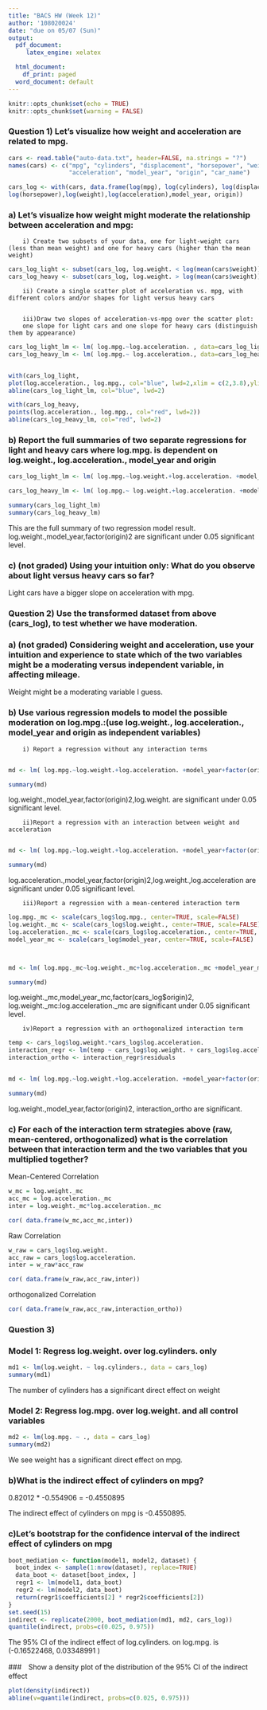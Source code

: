 ---
title: "BACS HW (Week 12)"
author: '108020024'
date: "due on 05/07 (Sun)"
output:
  pdf_document:
     latex_engine: xelatex

  html_document:
    df_print: paged
  word_document: default
---

```{r setup, include=FALSE}
knitr::opts_chunk$set(echo = TRUE)
knitr::opts_chunk$set(warning = FALSE) 

```

### Question 1) Let’s visualize how weight and acceleration are related to mpg.



```{r}
cars <- read.table("auto-data.txt", header=FALSE, na.strings = "?")
names(cars) <- c("mpg", "cylinders", "displacement", "horsepower", "weight", 
                 "acceleration", "model_year", "origin", "car_name")

cars_log <- with(cars, data.frame(log(mpg), log(cylinders), log(displacement),
log(horsepower),log(weight),log(acceleration),model_year, origin))


```

### a) Let’s visualize how weight might moderate the relationship between acceleration and mpg:



        i) Create two subsets of your data, one for light-weight cars (less than mean weight) and one for heavy cars (higher than the mean weight)


```{r}
cars_log_light <- subset(cars_log, log.weight. < log(mean(cars$weight)))
cars_log_heavy <- subset(cars_log, log.weight. > log(mean(cars$weight)))


```


        ii) Create a single scatter plot of acceleration vs. mpg, with different colors and/or shapes for light versus heavy cars


        iii)Draw two slopes of acceleration-vs-mpg over the scatter plot: 
        one slope for light cars and one slope for heavy cars (distinguish them by appearance)

        
```{r}

cars_log_light_lm <- lm( log.mpg.~log.acceleration. , data=cars_log_light)
cars_log_heavy_lm <- lm( log.mpg.~ log.acceleration., data=cars_log_heavy)


with(cars_log_light,
plot(log.acceleration., log.mpg., col="blue", lwd=2,xlim = c(2,3.8),ylim = c(2,4)))
abline(cars_log_light_lm, col="blue", lwd=2)

with(cars_log_heavy,
points(log.acceleration., log.mpg., col="red", lwd=2))
abline(cars_log_heavy_lm, col="red", lwd=2)

```



### b) Report the full summaries of two separate regressions for light and heavy cars where log.mpg. is dependent on log.weight., log.acceleration., model_year and origin

```{r}
cars_log_light_lm <- lm( log.mpg.~log.weight.+log.acceleration. +model_year+factor(origin), data=cars_log_light)

cars_log_heavy_lm <- lm( log.mpg.~ log.weight.+log.acceleration. +model_year+factor(origin), data=cars_log_heavy)

summary(cars_log_light_lm)
summary(cars_log_heavy_lm)

```

This are the full summary of two regression model result. log.weight.,model_year,factor(origin)2 are significant under 0.05 significant level.

### c) (not graded) Using your intuition only: What do you observe about light versus heavy cars so far?




Light cars have a bigger slope on acceleration with mpg.

### Question 2) Use the transformed dataset from above (cars_log), to test whether we have moderation.

### a) (not graded) Considering weight and acceleration, use your intuition and experience to state which of the two variables might be a moderating versus independent variable, in affecting mileage.

Weight might be a moderating variable I guess.

### b) Use various regression models to model the possible moderation on log.mpg.:(use log.weight., log.acceleration., model_year and origin as independent variables)


        i) Report a regression without any interaction terms
        
```{r}
md <- lm( log.mpg.~log.weight.+log.acceleration. +model_year+factor(origin), data=cars_log)

summary(md)
```

log.weight.,model_year,factor(origin)2,log.weight. are significant under 0.05 significant level.


        ii)Report a regression with an interaction between weight and acceleration
        
```{r}
md <- lm( log.mpg.~log.weight.+log.acceleration. +model_year+factor(origin)+log.weight.*log.acceleration., data=cars_log)

summary(md)
```

log.acceleration.,model_year,factor(origin)2,log.weight.,log.acceleration are significant under 0.05 significant level.


        
        iii)Report a regression with a mean-centered interaction term

```{r}
log.mpg._mc <- scale(cars_log$log.mpg., center=TRUE, scale=FALSE)
log.weight._mc <- scale(cars_log$log.weight., center=TRUE, scale=FALSE)
log.acceleration._mc <- scale(cars_log$log.acceleration., center=TRUE, scale=FALSE)
model_year_mc <- scale(cars_log$model_year, center=TRUE, scale=FALSE)



md <- lm( log.mpg._mc~log.weight._mc+log.acceleration._mc +model_year_mc+factor(cars_log$origin)+log.weight._mc*log.acceleration._mc)

summary(md)
```

log.weight._mc,model_year_mc,factor(cars_log$origin)2, log.weight._mc:log.acceleration._mc are significant under 0.05 significant level.


        iv)Report a regression with an orthogonalized interaction term

```{r}
temp <- cars_log$log.weight.*cars_log$log.acceleration.
interaction_regr <- lm(temp ~ cars_log$log.weight. + cars_log$log.acceleration.)
interaction_ortho <- interaction_regr$residuals


md <- lm( log.mpg.~log.weight.+log.acceleration. +model_year+factor(origin)+interaction_ortho, data=cars_log)

summary(md)


```
log.weight.,model_year,factor(origin)2, interaction_ortho are significant.


### c) For each of the interaction term strategies above (raw, mean-centered, orthogonalized) what is the correlation between that interaction term and the two variables that you multiplied together?

Mean-Centered Correlation

```{r}
w_mc = log.weight._mc
acc_mc = log.acceleration._mc
inter = log.weight._mc*log.acceleration._mc

cor( data.frame(w_mc,acc_mc,inter))

```

Raw Correlation 

```{r}
w_raw = cars_log$log.weight.
acc_raw = cars_log$log.acceleration.
inter = w_raw*acc_raw

cor( data.frame(w_raw,acc_raw,inter))

```

orthogonalized Correlation 

```{r}


cor( data.frame(w_raw,acc_raw,interaction_ortho))

```

### Question 3) 

### Model 1: Regress log.weight. over log.cylinders. only

```{r}
md1 <- lm(log.weight. ~ log.cylinders., data = cars_log)
summary(md1)
```

The number of cylinders has a significant direct effect on weight


### Model 2: Regress log.mpg. over log.weight. and all control variables

```{r}
md2 <- lm(log.mpg. ~ ., data = cars_log)
summary(md2)
```

We see weight has a significant direct effect on mpg.

### b)What is the indirect effect of cylinders on mpg?

0.82012 * -0.554906 = -0.4550895

The indirect effect of cylinders on mpg is -0.4550895.

### c)Let’s bootstrap for the confidence interval of the indirect effect of cylinders on mpg


```{r}
boot_mediation <- function(model1, model2, dataset) {   
  boot_index <- sample(1:nrow(dataset), replace=TRUE)   
  data_boot <- dataset[boot_index, ]  
  regr1 <- lm(model1, data_boot)  
  regr2 <- lm(model2, data_boot)  
  return(regr1$coefficients[2] * regr2$coefficients[2])   
} 
set.seed(15)
indirect <- replicate(2000, boot_mediation(md1, md2, cars_log))
quantile(indirect, probs=c(0.025, 0.975))

```


The 95% CI of the indirect effect of log.cylinders. on log.mpg. is (-0.16522468,  0.03348991 )

###　Show a density plot of the distribution of the 95% CI of the indirect effect

```{r}

plot(density(indirect))
abline(v=quantile(indirect, probs=c(0.025, 0.975)))



```